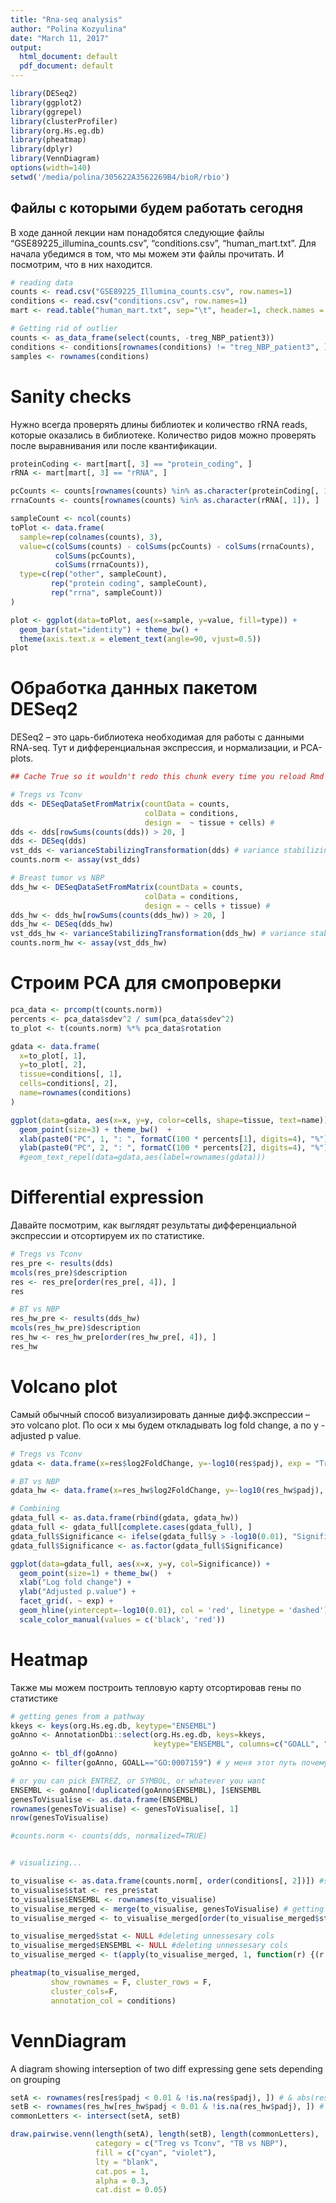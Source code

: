```yaml
---
title: "Rna-seq analysis"
author: "Polina Kozyulina"
date: "March 11, 2017"
output:
  html_document: default
  pdf_document: default
---
```


```r
library(DESeq2)
library(ggplot2)
library(ggrepel)
library(clusterProfiler)
library(org.Hs.eg.db)
library(pheatmap)
library(dplyr)
library(VennDiagram)
options(width=140)
setwd('/media/polina/305622A3562269B4/bioR/rbio')
```

## Файлы с которыми будем работать сегодня

В ходе данной лекции нам понадобятся следующие файлы "GSE89225_illumina_counts.csv", "conditions.csv", "human_mart.txt". Для начала убедимся в том, что мы можем эти файлы прочитать. И посмотрим, что в них находится.

```r
# reading data
counts <- read.csv("GSE89225_Illumina_counts.csv", row.names=1)
conditions <- read.csv("conditions.csv", row.names=1)
mart <- read.table("human_mart.txt", sep="\t", header=1, check.names = F)

# Getting rid of outlier
counts <- as_data_frame(select(counts, -treg_NBP_patient3))
conditions <- conditions[rownames(conditions) != "treg_NBP_patient3", ]
samples <- rownames(conditions)

```
# Sanity checks
Нужно всегда проверять длины библиотек и количество rRNA reads, которые оказались в библиотеке. Количество ридов можно проверять после выравнивания или после квантификации.

```r
proteinCoding <- mart[mart[, 3] == "protein_coding", ]
rRNA <- mart[mart[, 3] == "rRNA", ]

pcCounts <- counts[rownames(counts) %in% as.character(proteinCoding[, 1]), ]
rrnaCounts <- counts[rownames(counts) %in% as.character(rRNA[, 1]), ]

sampleCount <- ncol(counts)
toPlot <- data.frame(
  sample=rep(colnames(counts), 3),
  value=c(colSums(counts) - colSums(pcCounts) - colSums(rrnaCounts), 
          colSums(pcCounts), 
          colSums(rrnaCounts)),
  type=c(rep("other", sampleCount), 
         rep("protein coding", sampleCount),
         rep("rrna", sampleCount))
)

plot <- ggplot(data=toPlot, aes(x=sample, y=value, fill=type)) +
  geom_bar(stat="identity") + theme_bw() + 
  theme(axis.text.x = element_text(angle=90, vjust=0.5))
plot

```


# Обработка данных пакетом DESeq2
DESeq2 -- это царь-библиотека необходимая для работы с данными RNA-seq. Тут и дифференциальная экспрессия, и нормализации, и PCA-plots.

```r
## Cache True so it wouldn't redo this chunk every time you reload Rmd

# Tregs vs Tconv
dds <- DESeqDataSetFromMatrix(countData = counts,
                              colData = conditions,
                              design =  ~ tissue + cells) # 
dds <- dds[rowSums(counts(dds)) > 20, ]
dds <- DESeq(dds)
vst_dds <- varianceStabilizingTransformation(dds) # variance stabilizing transformation
counts.norm <- assay(vst_dds)

# Breast tumor vs NBP
dds_hw <- DESeqDataSetFromMatrix(countData = counts,
                              colData = conditions,
                              design = ~ cells + tissue) # 
dds_hw <- dds_hw[rowSums(counts(dds_hw)) > 20, ]
dds_hw <- DESeq(dds_hw)
vst_dds_hw <- varianceStabilizingTransformation(dds_hw) # variance stabilizing transformation
counts.norm_hw <- assay(vst_dds_hw)

```
# Строим PCA для смопроверки

```r
pca_data <- prcomp(t(counts.norm))
percents <- pca_data$sdev^2 / sum(pca_data$sdev^2)
to_plot <- t(counts.norm) %*% pca_data$rotation

gdata <- data.frame(
  x=to_plot[, 1],
  y=to_plot[, 2],
  tissue=conditions[, 1],
  cells=conditions[, 2],
  name=rownames(conditions)
)

ggplot(data=gdata, aes(x=x, y=y, color=cells, shape=tissue, text=name)) +
  geom_point(size=3) + theme_bw()  +
  xlab(paste0("PC", 1, ": ", formatC(100 * percents[1], digits=4), "%")) +
  ylab(paste0("PC", 2, ": ", formatC(100 * percents[2], digits=4), "%")) #+
  #geom_text_repel(data=gdata,aes(label=rownames(gdata)))

```

# Differential expression
Давайте посмотрим, как выглядят результаты дифференциальной экспрессии и отсортируем их по статистике.

```r
# Tregs vs Tconv
res_pre <- results(dds)
mcols(res_pre)$description
res <- res_pre[order(res_pre[, 4]), ]
res

# BT vs NBP
res_hw_pre <- results(dds_hw)
mcols(res_hw_pre)$description
res_hw <- res_hw_pre[order(res_hw_pre[, 4]), ]
res_hw

```

# Volcano plot
Самый обычный способ визуализировать данные дифф.экспрессии -- это volcano plot. По оси x мы будем откладывать log fold change, а по y - adjusted p value.

```r

# Tregs vs Tconv
gdata <- data.frame(x=res$log2FoldChange, y=-log10(res$padj), exp = "Tregs vs Tconv")

# BT vs NBP
gdata_hw <- data.frame(x=res_hw$log2FoldChange, y=-log10(res_hw$padj), exp = "Breast tumor vs Normal breat parenhima")

# Combining
gdata_full <- as.data.frame(rbind(gdata, gdata_hw))
gdata_full <- gdata_full[complete.cases(gdata_full), ]
gdata_full$Significance <- ifelse(gdata_full$y > -log10(0.01), "Significant", "Not significant")
gdata_full$Significance <- as.factor(gdata_full$Significance)

ggplot(data=gdata_full, aes(x=x, y=y, col=Significance)) +
  geom_point(size=1) + theme_bw()  +
  xlab("Log fold change") +
  ylab("Adjusted p.value") +
  facet_grid(. ~ exp) +
  geom_hline(yintercept=-log10(0.01), col = 'red', linetype = 'dashed') +
  scale_color_manual(values = c('black', 'red'))
```

# Heatmap
Также мы можем построить тепловую карту отсортировав гены по статистике

```r
# getting genes from a pathway
kkeys <- keys(org.Hs.eg.db, keytype="ENSEMBL")
goAnno <- AnnotationDbi::select(org.Hs.eg.db, keys=kkeys, 
                                keytype="ENSEMBL", columns=c("GOALL", "ONTOLOGYALL", "SYMBOL"))
goAnno <- tbl_df(goAnno)
goAnno <- filter(goAnno, GOALL=="GO:0007159") # у меня этот путь почему-то не выделяется на фоне других?!?

# or you can pick ENTREZ, or SYMBOL, or whatever you want
ENSEMBL <- goAnno[!duplicated(goAnno$ENSEMBL), ]$ENSEMBL
genesToVisualise <- as.data.frame(ENSEMBL)
rownames(genesToVisualise) <- genesToVisualise[, 1]
nrow(genesToVisualise)

#counts.norm <- counts(dds, normalized=TRUE)


# visualizing... 

to_visualise <- as.data.frame(counts.norm[, order(conditions[, 2])]) #sorting order(res$stat)
to_visualise$stat <- res_pre$stat
to_visualise$ENSEMBL <- rownames(to_visualise)
to_visualise_merged <- merge(to_visualise, genesToVisualise) # getting only genes that we need
to_visualise_merged <- to_visualise_merged[order(to_visualise_merged$stat), ] # sorting by stat (even though it was sorted before)

to_visualise_merged$stat <- NULL #deleting unnessesary cols
to_visualise_merged$ENSEMBL <- NULL #deleting unnessesary cols
to_visualise_merged <- t(apply(to_visualise_merged, 1, function(r) {(r - min(r)) / (max(r) - min(r)) }))

pheatmap(to_visualise_merged, 
         show_rownames = F, cluster_rows = F,
         cluster_cols=F,
         annotation_col = conditions)
```

# VennDiagram
A diagram showing interseption of two diff expressing gene sets depending on grouping

```r
setA <- rownames(res[res$padj < 0.01 & !is.na(res$padj), ]) # & abs(res$log2FoldChange) > 1
setB <- rownames(res_hw[res_hw$padj < 0.01 & !is.na(res_hw$padj), ]) # & abs(res_hw$log2FoldChange) > 1
commonLetters <- intersect(setA, setB)

draw.pairwise.venn(length(setA), length(setB), length(commonLetters),
                   category = c("Treg vs Tconv", "TB vs NBP"),
                   fill = c("cyan", "violet"),
                   lty = "blank",
                   cat.pos = 1,
                   alpha = 0.3,
                   cat.dist = 0.05)

```





